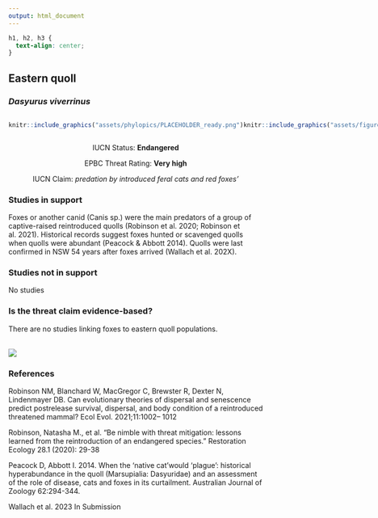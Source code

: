 ```yaml
---
output: html_document
---
```

```css
h1, h2, h3 {
  text-align: center;
}
```

## **Eastern quoll**
### *Dasyurus viverrinus*

:::: {style="display: flex;"}

::: {}
  ```r
  knitr::include_graphics("assets/phylopics/PLACEHOLDER_ready.png")
  ```
:::

::: {}

:::

::: {}
  ```r
  knitr::include_graphics("assets/figures/Map_Fox_Dasyurus viverrinus.png")
  ```
:::

::::
<center>
IUCN Status: **Endangered**

EPBC Threat Rating: **Very high**

IUCN Claim: *predation by introduced feral cats and red foxes'*

</center>

### Studies in support

Foxes or another canid (Canis sp.) were the main predators of a group of captive-raised reintroduced quolls (Robinson et al. 2020; Robinson et al. 2021). Historical records suggest foxes hunted or scavenged quolls when quolls were abundant (Peacock & Abbott 2014). Quolls were last confirmed in NSW 54 years after foxes arrived (Wallach et al. 202X).

### Studies not in support

No studies

### Is the threat claim evidence-based?

There are no studies linking foxes to eastern quoll populations.
<br>
<br>

![](assets/figures/Main_Evidence_Fox_Dasyurus viverrinus.png)

### References

Robinson NM, Blanchard W, MacGregor C, Brewster R, Dexter N, Lindenmayer DB. Can evolutionary theories of dispersal and senescence predict postrelease survival, dispersal, and body condition of a reintroduced threatened mammal? Ecol Evol. 2021;11:1002– 1012

Robinson, Natasha M., et al. "Be nimble with threat mitigation: lessons learned from the reintroduction of an endangered species." Restoration Ecology 28.1 (2020): 29-38

Peacock D, Abbott I. 2014. When the ‘native cat’would ‘plague’: historical hyperabundance in the quoll (Marsupialia: Dasyuridae) and an assessment of the role of disease, cats and foxes in its curtailment. Australian Journal of Zoology 62:294-344.

Wallach et al. 2023 In Submission

